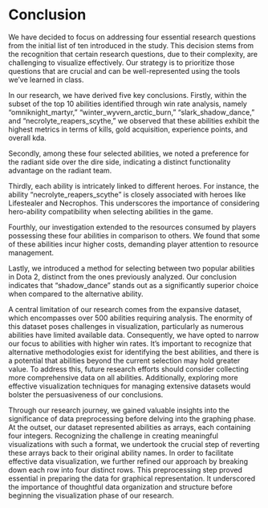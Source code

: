 # Conclusion

We have decided to focus on addressing four essential research questions from the initial list of ten introduced in the study. This decision stems from the recognition that certain research questions, due to their complexity, are challenging to visualize effectively. Our strategy is to prioritize those questions that are crucial and can be well-represented using the tools we've learned in class.

In our research, we have derived five key conclusions. Firstly, within the subset of the top 10 abilities identified through win rate analysis, namely "omniknight_martyr," "winter_wyvern_arctic_burn," "slark_shadow_dance," and "necrolyte_reapers_scythe," we observed that these abilities exhibit the highest metrics in terms of kills, gold acquisition, experience points, and overall kda.

Secondly, among these four selected abilities, we noted a preference for the radiant side over the dire side, indicating a distinct functionality advantage on the radiant team.

Thirdly, each ability is intricately linked to different heroes. For instance, the ability "necrolyte_reapers_scythe" is closely associated with heroes like Lifestealer and Necrophos. This underscores the importance of considering hero-ability compatibility when selecting abilities in the game.

Fourthly, our investigation extended to the resources consumed by players possessing these four abilities in comparison to others. We found that some of these abilities incur higher costs, demanding player attention to resource management.

Lastly, we introduced a method for selecting between two popular abilities in Dota 2, distinct from the ones previously analyzed. Our conclusion indicates that "shadow_dance" stands out as a significantly superior choice when compared to the alternative ability.

A central limitation of our research comes from the expansive dataset, which encompasses over 500 abilities requiring analysis. The enormity of this dataset poses challenges in visualization, particularly as numerous abilities have limited available data. Consequently, we have opted to narrow our focus to abilities with higher win rates. It's important to recognize that alternative methodologies exist for identifying the best abilities, and there is a potential that abilities beyond the current selection may hold greater value. To address this, future research efforts should consider collecting more comprehensive data on all abilities. Additionally, exploring more effective visualization techniques for managing extensive datasets would bolster the persuasiveness of our conclusions.

Through our research journey, we gained valuable insights into the significance of data preprocessing before delving into the graphing phase. At the outset, our dataset represented abilities as arrays, each containing four integers. Recognizing the challenge in creating meaningful visualizations with such a format, we undertook the crucial step of reverting these arrays back to their original ability names. In order to facilitate effective data visualization, we further refined our approach by breaking down each row into four distinct rows. This preprocessing step proved essential in preparing the data for graphical representation. It underscored the importance of thoughtful data organization and structure before beginning the visualization phase of our research.
